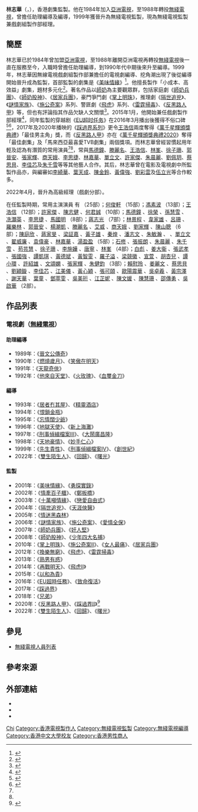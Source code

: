 {{藝人
| 類型 = 監製 
| 姓名 = 林志華
| 圖片 = 林志華.jpg
| 圖片簡介 = 《[[反黑路人甲|反黑路人甲]]》拜神儀式
| 别名 = 小林、華哥、阿Lam
| 暱稱 = 林Sir
| 羅馬拼音 =  Lam Chi Wah
| 語言 = 粵語、英語、國語
| 国籍 = {{CNHK}}
| 籍貫 = 
| 民族 = [[漢族|漢族]]
| 出生日期 = {{birth_date_and_age|1962|10|7}}
| 出生地點 = {{HKG-1959}}
| 逝世日期 = 
| 逝世地點 = 
| 教育程度 = 大學
| 母校 = [[香港中文大學|香港中文大學]]理學院
| 父母 =   
| 配偶 = 已婚
| 子女 = 一女
| 宗教信仰 =
| 職業 = 戲劇組劇集[[監製|監製]]、戲劇組製作部經理
| 出道作品 = {{plainlist|*《[[美味情緣|美味情緣]]》}}
| 代表作品 =《[[隔世追兇|隔世追兇]]》<br>《[[天涯俠醫|天涯俠醫]]》<br>《[[施公奇案|施公奇案]]》系列<br>《[[師奶兵團|師奶兵團]]》<br>《[[飞虎_(电视剧)|飞虎]]》系列<br>《[[雷霆扫毒|雷霆扫毒]]》<br>《[[EU超時任務|EU超時任務]]》<br>《[[踩過界系列|踩過界系列]]》<br>《[[反黑路人甲|反黑路人甲]]》
| 經紀公司 = [[亞洲電視|亞洲電視]]（1984年至1988年） <br>[[無綫電視|無綫電視]]（1988年至今）
| 活躍年代 = 1984年至今
| 出道日期 = 1984年
| 出道年份 =
| 官方網站 =
| iafd = 
| imdb = 
| afdb = 
}}

'''林志華'''（{{lang-en|Lam Chi Wah}}，{{bd|1962年|10月7日||}}），香港劇集監製。他在1984年加入[[亞洲電視|亞洲電視]]，至1988年轉投[[無綫電視|無綫電視]]，曾擔任助理編導及編導，1999年獲晉升為無綫電視監製，現為無綫電視監製兼戲劇組製作部經理。

== 簡歷 ==
林志華已於1984年曾加盟[[亞洲電視|亞洲電視]]，至1988年離開亞洲電視再轉投[[無綫電視|無綫電視]]後一直在服務至今，入職時曾擔任助理編導，到1990年代中期後來升至編導。1999年，林志華因無線電視戲劇組製作部兼擔任的電視劇編導、挖角潮出現了後從編導開始晉升成為監製，首部監製的劇集是《[[美味情緣|美味情緣]]》<ref name=L1>{{Cite news|url=http://bka.mpweekly.com/focus/local/20170621-63888|title=【踩過界】炮製過 《EU超時任務》林志華監製必屬 TVB 佳品？|work=[[明報周刊|明報周刊]]|date=2017-06-21|accessdate=2020-11-04|archive-date=2018-03-23|archive-url=https://web.archive.org/web/20180323080558/http://bka.mpweekly.com/focus/local/20170621-63888|dead-url=no}}</ref>。他擅長製作「小成本、高效益」劇集，題材多元化<ref name=L2>{{Cite news|url=https://www.hk01.com/%E5%8D%B3%E6%99%82%E5%A8%9B%E6%A8%82/272569/%E5%85%84%E5%BC%9F-%E5%B0%88%E8%A8%AA-%E7%9B%A3%E8%A3%BD%E6%9E%97%E5%BF%97%E8%8F%AF%E6%8C%87%E6%94%B6%E8%A6%96%E8%B7%8C%E6%9C%AA%E5%BF%85%E4%BF%82%E8%B3%AA%E7%B4%A0%E4%B8%8B%E9%99%8D-%E4%BB%A5%E5%89%8D%E4%BF%82%E5%A5%87%E8%B9%9F|title=【兄弟·專訪】監製林志華指收視跌未必係質素下降：以前係奇蹟|work=[[香港01|香港01]]|date=2018-12-18|accessdate=2020-11-04|archive-date=2020-10-31|archive-url=https://web.archive.org/web/20201031054550/https://www.hk01.com/%E5%8D%B3%E6%99%82%E5%A8%9B%E6%A8%82/272569/%E5%85%84%E5%BC%9F-%E5%B0%88%E8%A8%AA-%E7%9B%A3%E8%A3%BD%E6%9E%97%E5%BF%97%E8%8F%AF%E6%8C%87%E6%94%B6%E8%A6%96%E8%B7%8C%E6%9C%AA%E5%BF%85%E4%BF%82%E8%B3%AA%E7%B4%A0%E4%B8%8B%E9%99%8D-%E4%BB%A5%E5%89%8D%E4%BF%82%E5%A5%87%E8%B9%9F|dead-url=no}}</ref>。著名作品以[[師奶|師奶]]為主要觀眾群，包括家庭劇《[[師奶兵團|師奶兵團]]》、《[[師奶股神|師奶股神]]》、《[[居家兵團|居家兵團]]》，豪門爭鬥劇《[[掌上明珠|掌上明珠]]》，推理劇《[[隔世追兇|隔世追兇]]》、《[[謎情家族|謎情家族]]》、《[[施公奇案_(無綫電視劇集)|施公奇案]]》系列、警匪劇《[[飛虎_(電視劇)|飛虎]]》系列、《[[雷霆掃毒|雷霆掃毒]]》、《[[反黑路人甲|反黑路人甲]]》等，但也有評論指其作品欠缺人文關懷<ref>{{Cite web|url=https://loso.wordpress.com/2020/09/12/al-cappuccino/|title=《反黑路人甲》玩味十足兼論監察林志華的創新及局限|work=魯甦博客|date=2020-09-12|accessdate=2020-11-04|archive-date=2021-03-18|archive-url=https://web.archive.org/web/20210318220345/https://loso.wordpress.com/2020/09/12/al-cappuccino/|dead-url=no}}</ref>。2015年1月，他開始兼任戲劇製作部經理<ref>{{Cite web|url=https://www.weibo.com/1893802153/BFnJckfzG?type=comment#_rnd1604467317200|title=【升職】羅永賢、林志華、陳維冠、文偉鴻 升任製作部戲劇分部經理|work=[[新浪微博|新浪微博]]（狂愛kuangaiTVB）|date=2015-01-13}}</ref>，同年監製的穿越剧《[[EU超时任务|EU超时任务]]》在2016年3月播出後獲得不俗口碑<ref>{{Cite news|url=https://news.mingpao.com/ins/%E5%A8%9B%E6%A8%82/article/20160411/s00007/1460366431219/%E7%8E%8B%E6%B5%A9%E4%BF%A1%E3%80%8Aeu%E8%B6%85%E6%99%82%E4%BB%BB%E5%8B%99%E3%80%8B%E7%B5%90%E5%B1%80%E8%90%BD%E6%B7%9A-%E7%B6%B2%E6%B0%91%E6%84%9F%E5%8B%95%E6%BF%80%E8%AE%9A%E3%80%8C%E5%B8%8C%E6%9C%9B%E6%8B%8E%E5%88%B0%E8%A6%96%E5%B8%9D%E3%80%8D|title=王浩信《EU超時任務》結局落淚 網民感動激讚「希望拎到視帝」|work=[[明報|明報新聞網]]|date=2016-04-11|accessdate=2020-11-04}}</ref><ref>{{Cite news|url=http://www.etnet.com.hk/www/tc/lifestyle/internationalaffairs/entertainment/38710|title=《EU超時任務》淒美告終 劇迷淚崩「渠頭」王浩信勁癡心|work=[[經濟通|經濟通]]|date=2016-04-12|accessdate=2020-11-04}}</ref>，2017年及2020年播映的《[[踩過界系列|踩過界系列]]》更令[[王浩信|王浩信]]兩度奪得《[[萬千星輝頒獎典禮|萬千星輝頒獎典禮]]》「最佳男主角」獎，而《[[反黑路人甲|反黑路人甲]]》亦在《[[萬千星輝頒獎典禮2020|萬千星輝頒獎典禮2020]]》奪得「最佳劇集」及「馬來西亞最喜愛TVB劇集」兩個獎項。而林志華曾經習慣起用年輕及認為有潛質的常用演員<ref name=L1/><ref name=L2/>，常與[[馬德鐘|馬德鐘]]、[[滕麗名|滕麗名]]、[[王浩信|王浩信]]、[[林峯|林峯]]、[[徐子珊|徐子珊]]、[[郭晉安|郭晉安]]、[[張家輝|張家輝]]、[[商天娥|商天娥]]、[[李思捷|李思捷]]、[[林嘉華|林嘉華]]、[[單立文|單立文]]、[[許家傑|許家傑]]、[[朱晨麗|朱晨麗]]、[[劉佩玥|劉佩玥]]、[[蔡思貝|蔡思貝]]、[[李佳芯|李佳芯]]及[[朱千雪|朱千雪]]等等其他藝人合作。其后，林志華曾在電影及電視劇中所監製作品亦，與編審如[[李綺華|李綺華]]、[[葉天成|葉天成]]、[[陳金鈴|陳金鈴]]、[[黃偉強|黃偉強]]、[[劉彩雲|劉彩雲]]及[[伍立光|伍立光]]等合作較多。

2022年4月，晉升為高級經理（戲劇分部）。

在任監製時期，常用主演演員<!--龍跑套不計-->有{{box|[[曾守明|曾守明]]}}<!--美味情緣 勇探實錄 鄭板橋 十萬噸情緣 戀愛自由式 隔世追兇 天涯俠醫 情迷黑森林 謎情家族 施公奇案 愛情全保 師奶兵團 奸人堅 少年四大名捕 掌上明珠 施公奇案II 女人最痛 居家兵團 飛虎 雷霆掃毒 再戰明天 飛虎II 以和為貴 致命復活 踩過界-->（25部）；[[何俊軒|何俊軒]]<!--十萬噸情緣 天涯俠醫 愛情全保 師奶兵團 奸人堅 少年四大名捕 居家兵團 換樂無窮 飛虎 雷霆掃毒 再戰明天 飛虎II EU超時任務 致命復活 踩過界-->（15部）；[[馮素波|馮素波]]<!--隔世追兇 施公奇案 師奶兵團 奸人堅 師奶股神 掌上明珠 女人最痛 飛虎 雷霆掃毒 致命復活 踩過界 踩過界II 雙生陌生人-->（13部）；[[王浩信|王浩信]]<!--居家兵團 換樂無窮 飛虎 雷霆掃毒(客串) 再戰明天 EU超時任務 致命復活 踩過界 兄弟 反黑路人甲 踩過界II-->（12部）；[[許家傑|許家傑]]<!--換樂無窮(閒角) 飛虎(閒角) 雷霆掃毒 再戰明天(閒角) 飛虎II 以和為貴 EU超時任務 踩過界 兄弟 反黑路人甲-->、[[陳志健|陳志健]]<!--師奶股神(閒角) 女人最痛(閒角) 居家兵團(閒角) 飛虎(單元) 熟男有惑(閒角) 再戰明天 EU超時任務 踩過界 兄弟 反黑路人甲-->、[[何君誠|何君誠]]<!--掌上明珠(閒角) 女人最痛(閒角) 飛虎 雷霆掃毒(閒角) 再戰明天(閒角) 飛虎II 以和為貴 致命復活(客串) 踩過界 兄弟-->（10部）；[[馬德鐘|馬德鐘]]<!--美味情緣 勇探實錄(客串) 情迷黑森林 女人最痛 飛虎 飛虎II 以和為貴 雙生陌生人-->、[[徐榮_(演員)|徐榮]]<!--美味情緣 隔世追兇 愛情全保 師奶兵團 奸人堅 反黑路人甲 踩過界II  雙生陌生人-->、[[孫慧雪|孫慧雪]]<!--掌上明珠 女人最痛 居家兵團 換樂無窮 飛虎 雷霆掃毒 以和為貴 踩過界II-->、[[冼灝英|冼灝英]]<!--施公奇案 師奶兵團 奸人堅 師奶股神 掌上明珠 換樂無窮 飛虎 致命復活-->、[[李思捷|李思捷]]<!--隔世追兇 情迷黑森林 愛情全保 施公奇案II 換樂無窮 熟男有惑 飛虎II(單元) 以和為貴-->、[[馬國明|馬國明]]<!--勇探實錄 情牽百子櫃 鄭板橋 天涯俠醫 愛情全保 師奶兵團 少年四大名捕 飛虎-->（8部）；[[蔣志光|蔣志光]]<!--十萬噸情緣 隔世追兇 愛情全保 少年四大名捕 換樂無窮 雷霆掃毒 再戰明天 -->（7部）；[[林景程|林景程]]<!--雷霆掃毒 再戰明天 飛虎II、踩過界、反黑路人甲、踩過界II-->、[[韋家雄|韋家雄]]<!--謎情家族、施公奇案II、再戰明天、飛虎II、踩過界、踩過界II-->、[[呂珊|呂珊]]<!--施公奇案、飛虎、雷霆掃毒、EU超時任務、致命復活、兄弟-->、[[羅樂林|羅樂林]]<!--師奶股神 施公奇案II 飛虎 雷霆掃毒 EU超時任務 踩過界-->、[[郭晉安|郭晉安]]<!--勇探實錄 谜情家族 情牵百子柜 隔世追凶 熟男有惑 致命復活-->、[[楊潮凱|楊潮凱]]<!--掌上明珠(閒角) 飛虎(閒角) 換樂無窮(閒角) 再戰明天 EU超時任務 致命復活-->、[[滕麗名|滕麗名]]<!--美味情緣 十萬噸情緣 師奶股神 掌上明珠 女人最痛 熟男有惑-->、[[艾威|艾威]]<!--勇探實錄 戀愛自由式 情迷黑森林 師奶兵團 奸人堅 飛虎-->、[[商天娥|商天娥]]<!--隔世追兇 天涯俠醫 師奶兵團 師奶股神 掌上明珠 換樂無窮-->、[[劉家輝|劉家輝]]<!--美味情緣 情迷黑森林 施公奇案 少年四大名捕 施公奇案II 女人最痛-->、[[陳山聰|陳山聰]]<!--情牽百子櫃 情迷黑森林 謎情家族 少年四大名捕 掌上明珠 施公奇案II-->（6部）；[[陳庭欣|陳庭欣]]<!--致命復活(客串) 踩過界(單元) 兄弟 踩過界II(客串) 雙生陌生人-->、[[蔣家旻|蔣家旻]]<!--飛虎 熟男有惑 踩過界(單元) 反黑路人甲 雙生陌生人-->、[[梁証嘉|梁証嘉]]<!--飛虎(客串) 再戰明天 反黑路人甲 踩過界II(客串) 雙生陌生人-->、[[黃子雄|黃子雄]]<!--女人最痛(閒角) 飛虎 兄弟 踩過界II(單元) 雙生陌生人-->、[[秦煌|秦煌]]<!--師奶股神 少年四大名捕 兄弟 反黑路人甲 踩過界II-->、[[潘志文|潘志文]]<!--再戰明天、以和為貴、EU超時任務、兄弟、踩過界II-->、[[朱敏瀚|朱敏瀚]]<!--飛虎(閒角) 熟男有惑(閒角) 再戰明天(客串) 反黑路人甲 踩過界II-->、{{box|[[梁舜燕|梁舜燕]]}}<!--掌上明珠 女人最痛 雷霆掃毒 EU超時任務 兄弟-->、[[單立文|單立文]]<!--熟男有惑 再戰明天 飛虎II(單元) EU超時任務 踩過界-->、[[翟威廉|翟威廉]]<!--飛虎 雷霆掃毒(單元) 飛虎II 以和為貴 踩過界-->、[[袁偉豪|袁偉豪]]<!--掌上明珠(閒角) 飛虎 雷霆掃毒 飛虎II EU超時任務-->、[[林嘉華|林嘉華]]<!--奸人堅 師奶股神 少年四大名捕 女人最痛 飛虎-->、[[湯盈盈|湯盈盈]]<!--十萬噸情緣 師奶股神 愛情全保 居家兵團 換樂無窮-->（5部）；[[石修|石修]]<!--隔世追兇 愛情全保 兄弟 反黑路人甲-->、[[張振朗|張振朗]]<!--再戰明天(閒角)、踩過界 反黑路人甲 踩過界II-->、[[朱晨麗|朱晨麗]]<!--以和為貴(客串) EU超時任務 致命復活 兄弟-->、[[朱千雪|朱千雪]]<!--再戰明天 以和為貴 EU超時任務 踩過界(單元)-->、[[苟芸慧|苟芸慧]]<!--居家兵團 飛虎 飛虎II(客串) EU超時任務-->、[[徐子珊|徐子珊]]<!--少年四大名捕 雷霆掃毒 再戰明天 以和為貴-->、[[李施嬅|李施嬅]]<!--天涯俠醫 少年四大名捕 換樂無窮 熟男有惑-->、[[唐寧_(香港)|唐寧]]<!--戀愛自由式 天涯俠醫 師奶兵團 施公奇案II-->、[[林峯|林峯]]<!--美味情緣 天涯俠醫 少年四大名捕 雷霆掃毒-->（4部）；[[白彪|白彪]]<!--飛虎 踩過界II 雙生陌生人-->、[[姜大衞|姜大衞]]<!--師奶兵團 反黑路人甲 雙生陌生人-->、[[張武孝|張武孝]]<!--兄弟 反黑路人甲 踩過界II-->、[[張國強_(香港演員)|張國強]]<!--再戰明天(客串) 致命復活 踩過界II-->、[[譚凱琪|譚凱琪]]<!--EU超時任務 純熟意外 踩過界(單元)-->、[[黃德斌|黃德斌]]<!--飛虎(單元) 再戰明天 致命復活-->、[[黃智雯|黃智雯]]<!--居家兵團 飛虎 飛虎II-->、[[羅子溢|羅子溢]]<!--飛虎 雷霆掃毒(客串) 飛虎II-->、[[梁競徽|梁競徽]]<!--天涯俠醫 飛虎 飛虎II-->、[[宣萱|宣萱]]<!--掌上明珠 施公奇案II 飛虎-->、[[胡杏兒|胡杏兒]]<!--鄭板橋 情迷黑森林 換樂無窮-->、[[譚小環|譚小環]]<!--勇探實錄 謎情家族 少年四大名捕-->、[[許紹雄|許紹雄]]<!--勇探實錄 隔世追兇 奸人堅-->、[[文頌嫻|文頌嫻]]<!--情迷黑森林 謎情家族 施公奇案-->、[[張家輝|張家輝]]<!--勇探實録 十萬噸情緣 天涯俠醫-->、[[朱健鈞|朱健鈞]]<!--美味情緣 勇探實錄 鄭板橋-->（3部）；[[賴慰玲|賴慰玲]]<!--反黑路人甲 雙生陌生人-->、[[姜麗文|姜麗文]]<!--踩過界II 雙生陌生人-->、[[蔡思貝|蔡思貝]]<!--踩過界 踩過界II-->、[[劉穎鏇|劉穎鏇]]<!--兄弟 踩過界II-->、[[李佳芯|李佳芯]]<!--飛虎II(單元) 踩過界-->、[[江美儀|江美儀]]<!--女人最痛 以和為貴-->、[[黃心穎|黃心穎]]<!--再戰明天 以和為貴-->、[[張可頤|張可頤]]<!--十萬噸情緣 女人最痛-->、[[歐陽震華|歐陽震華]]<!--施公奇案 施公奇案II-->、[[吳卓羲|吳卓羲]]<!--戀愛自由式 少年四大名捕-->、[[黃宗澤|黃宗澤]]<!--戀愛自由式 天涯俠醫-->、[[謝天華|謝天華]]<!--師奶兵團 師奶股神-->、[[葉童|葉童]]<!--師奶兵團 奸人堅-->、[[鄧萃雯|鄧萃雯]]<!--戀愛自由式 師奶兵團-->、[[吳美珩|吳美珩]]<!--情牽百子櫃 愛情全保-->、[[江芷妮|江芷妮]]<!--隔世追兇 愛情全保-->、[[陳文媛|陳文媛]]<!--戀愛自由式 情迷黑森林-->、[[陳慧珊|陳慧珊]]<!--美味情緣 隔世追兇-->、[[邵傳勇|邵傳勇]]<!--勇探實錄 愛情全保-->、[[吳啟華|吳啟華]]<!--美味情緣 再戰明天-->（2部）。

== 作品列表 ==
=== 電視劇（[[無綫電視|無綫電視]]） ===
==== 助理編導 ====
* 1989年：《[[晉文公傳奇|晉文公傳奇]]》
* 1990年：《[[燃燒歲月|燃燒歲月]]》、《[[笑傲在明天|笑傲在明天]]》
* 1991年：《[[天龍奇俠|天龍奇俠]]》
* 1992年：《[[他來自天堂|他來自天堂]]》、《[[火玫瑰|火玫瑰]]》、《[[血璽金刀|血璽金刀]]》

==== 編導 ====
* 1993年：《[[居者冇其屋|居者冇其屋]]》、《[[精靈酒店|精靈酒店]]》
* 1994年：《[[恨鎖金瓶|恨鎖金瓶]]》
* 1995年：《[[忘情闊少爺|忘情闊少爺]]》
* 1996年：《[[地獄天使|地獄天使]]》、《[[新上海灘|新上海灘]]》
* 1997年：《[[刑事偵緝檔案III|刑事偵緝檔案III]]》、《[[大鬧廣昌隆|大鬧廣昌隆]]》
* 1998年：《[[天地豪情|天地豪情]]》、《[[妙手仁心|妙手仁心]]》
* 1999年：《[[先生貴性|先生貴性]]》、《[[刑事偵緝檔案IV|刑事偵緝檔案IV]]》、《[[創世紀|創世紀]]》
* 2022年：《[[雙生陌生人|雙生陌生人]]》、《[[回歸_(無綫電視劇)|回歸]]》、《[[曙光_(無綫電視劇)|曙光]]》

==== 監製 ====
* 2001年：《[[美味情緣|美味情緣]]》、《[[勇探實錄|勇探實錄]]》
* 2002年：《[[情牽百子櫃|情牽百子櫃]]》、《[[鄭板橋_(電視劇)|鄭板橋]]》
* 2003年：《[[十萬噸情緣|十萬噸情緣]]》、《[[戀愛自由式|戀愛自由式]]》
* 2004年：《[[隔世追兇|隔世追兇]]》、《[[天涯俠醫|天涯俠醫]]》
* 2005年：《[[情迷黑森林|情迷黑森林]]》
* 2006年：《[[謎情家族|謎情家族]]》、《[[施公奇案|施公奇案]]》、《[[愛情全保|愛情全保]]》
* 2007年：《[[師奶兵團|師奶兵團]]》、《[[奸人堅|奸人堅]]》
* 2008年：《[[師奶股神|師奶股神]]》、《[[少年四大名捕_(無綫電視劇)|少年四大名捕]]》
* 2010年：《[[掌上明珠|掌上明珠]]》、《[[施公奇案II|施公奇案II]]》、《[[女人最痛|女人最痛]]》、《[[居家兵團|居家兵團]]》
* 2012年：《[[換樂無窮|換樂無窮]]》、《[[飛虎_(電視劇)|飛虎]]》、《[[雷霆掃毒|雷霆掃毒]]》
* 2013年：《[[熟男有惑|熟男有惑]]》
* 2014年：《[[再戰明天|再戰明天]]》、《[[飛虎II|飛虎II]]》
* 2015年：《[[以和為貴|以和為貴]]》
* 2016年：《[[EU超時任務|EU超時任務]]》、《[[致命復活|致命復活]]》
* 2017年：《[[踩過界|踩過界]]》
* 2018年：《[[兄弟_(無綫電視劇)|兄弟]]》
* 2020年：《[[反黑路人甲|反黑路人甲]]》、《[[踩過界II|踩過界II]]》<ref>{{Cite news|url=https://www.hk01.com/%E5%8D%B3%E6%99%82%E5%A8%9B%E6%A8%82/408380/%E8%B8%A9%E9%81%8E%E7%95%8Cii-%E7%9B%A3%E8%A3%BD%E6%9E%97%E5%BF%97%E8%8F%AF%E4%B8%8D%E6%93%94%E5%BF%83%E5%B8%82%E6%B0%91%E7%BD%B7%E7%9C%8B-%E8%A7%80%E7%9C%BE%E5%98%85%E7%9C%BC%E5%85%89%E4%BF%82%E9%9B%AA%E4%BA%AE|title=【踩過界II】監製林志華不擔心市民罷看：觀眾嘅眼光係雪亮|work=香港01|date=2019-12-10|accessdate=2020-11-04|archive-date=2020-08-18|archive-url=https://web.archive.org/web/20200818210352/https://www.hk01.com/%E5%8D%B3%E6%99%82%E5%A8%9B%E6%A8%82/408380/%E8%B8%A9%E9%81%8E%E7%95%8Cii-%E7%9B%A3%E8%A3%BD%E6%9E%97%E5%BF%97%E8%8F%AF%E4%B8%8D%E6%93%94%E5%BF%83%E5%B8%82%E6%B0%91%E7%BD%B7%E7%9C%8B-%E8%A7%80%E7%9C%BE%E5%98%85%E7%9C%BC%E5%85%89%E4%BF%82%E9%9B%AA%E4%BA%AE|dead-url=no}}</ref>
* 2022年：《[[雙生陌生人|雙生陌生人]]》、《[[回歸_(無綫電視劇)|回歸]]》、《[[曙光_(無綫電視劇)|曙光]]》

== 參見 ==
* [[無綫電視人員列表|無綫電視人員列表]]

== 參考來源 ==
{{reflist|2}}

== 外部連結 ==
* {{Sinaweibo|5318214267}}
* {{Facebook|chiwah.lam.39}}
* {{Instagram|ahlam_tvb}}

{{無綫電視劇集監製}}
{{DEFAULTSORT:Lam}}
[[Category:林姓|Chi]]
[[Category:香港電視製作人|Category:香港電視製作人]]
[[Category:無綫電視監製|Category:無綫電視監製]]
[[Category:無綫電視編導|Category:無綫電視編導]]
[[Category:香港中文大學校友|Category:香港中文大學校友]]
[[Category:香港男性商人|Category:香港男性商人]]